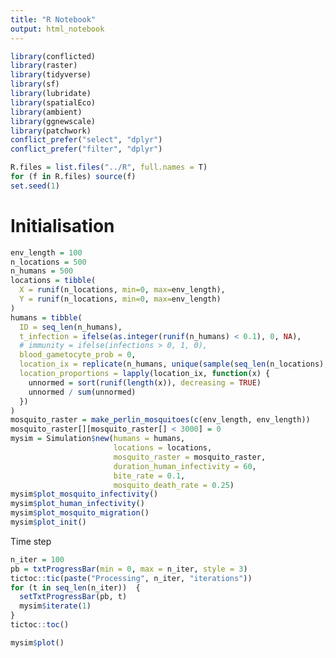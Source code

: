 ```yaml
---
title: "R Notebook"
output: html_notebook
---
```


```r
library(conflicted)
library(raster)
library(tidyverse)
library(sf)
library(lubridate)
library(spatialEco)
library(ambient)
library(ggnewscale)
library(patchwork)
conflict_prefer("select", "dplyr")
conflict_prefer("filter", "dplyr")

R.files = list.files("../R", full.names = T)
for (f in R.files) source(f)
set.seed(1)
```

# Initialisation

```r
env_length = 100
n_locations = 500
n_humans = 500
locations = tibble(
  X = runif(n_locations, min=0, max=env_length),
  Y = runif(n_locations, min=0, max=env_length)
)
humans = tibble(
  ID = seq_len(n_humans),
  t_infection = ifelse(as.integer(runif(n_humans) < 0.1), 0, NA),
  # immunity = ifelse(infections > 0, 1, 0),
  blood_gametocyte_prob = 0,
  location_ix = replicate(n_humans, unique(sample(seq_len(n_locations), 2, T)), simplify=F),
  location_proportions = lapply(location_ix, function(x) {
    unnormed = sort(runif(length(x)), decreasing = TRUE)
    unnormed / sum(unnormed)
  })
)
mosquito_raster = make_perlin_mosquitoes(c(env_length, env_length))
mosquito_raster[][mosquito_raster[] < 3000] = 0
mysim = Simulation$new(humans = humans,
                       locations = locations,
                       mosquito_raster = mosquito_raster,
                       duration_human_infectivity = 60,
                       bite_rate = 0.1,
                       mosquito_death_rate = 0.25)
mysim$plot_mosquito_infectivity()
mysim$plot_human_infectivity()
mysim$plot_mosquito_migration()
mysim$plot_init()
```

Time step

```r
n_iter = 100
pb = txtProgressBar(min = 0, max = n_iter, style = 3)
tictoc::tic(paste("Processing", n_iter, "iterations"))
for (t in seq_len(n_iter))  {
  setTxtProgressBar(pb, t)
  mysim$iterate(1)
}
tictoc::toc()

mysim$plot()
```


